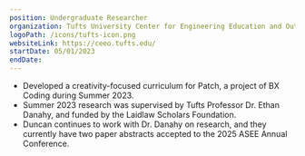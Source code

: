 ```yaml
---
position: Undergraduate Researcher
organization: Tufts University Center for Engineering Education and Outreach
logoPath: /icons/tufts-icon.png
websiteLink: https://ceeo.tufts.edu/
startDate: 05/01/2023
endDate:
---
```


- Developed a creativity-focused curriculum for Patch, a project of BX Coding during Summer 2023.
- Summer 2023 research was supervised by Tufts Professor Dr. Ethan Danahy, and funded by the Laidlaw Scholars Foundation.
- Duncan continues to work with Dr. Danahy on research, and they currently have two paper abstracts accepted to the 2025 ASEE Annual Conference.
